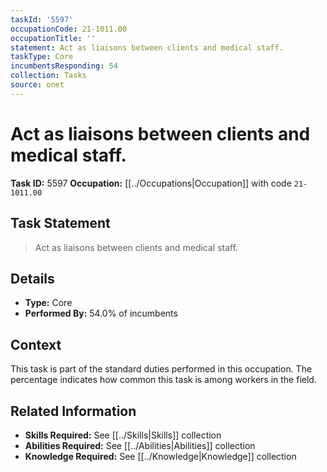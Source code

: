 ```yaml
---
taskId: '5597'
occupationCode: 21-1011.00
occupationTitle: ''
statement: Act as liaisons between clients and medical staff.
taskType: Core
incumbentsResponding: 54
collection: Tasks
source: onet
---
```

# Act as liaisons between clients and medical staff.

**Task ID:** 5597
**Occupation:** [[../Occupations|Occupation]] with code `21-1011.00`

## Task Statement

> Act as liaisons between clients and medical staff.

## Details

- **Type:** Core
- **Performed By:** 54.0% of incumbents

## Context

This task is part of the standard duties performed in this occupation. The percentage indicates how common this task is among workers in the field.

## Related Information

- **Skills Required:** See [[../Skills|Skills]] collection
- **Abilities Required:** See [[../Abilities|Abilities]] collection
- **Knowledge Required:** See [[../Knowledge|Knowledge]] collection
